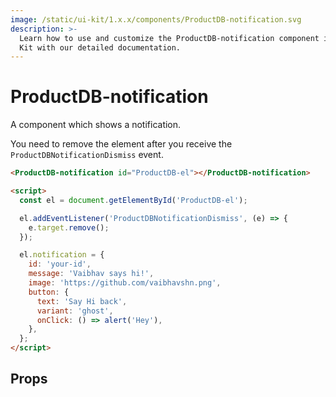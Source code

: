 ```yaml
---
image: /static/ui-kit/1.x.x/components/ProductDB-notification.svg
description: >-
  Learn how to use and customize the ProductDB-notification component in ProductDB's UI
  Kit with our detailed documentation.
---
```


# ProductDB-notification

A component which shows a notification.

You need to remove the element after you receive the
`ProductDBNotificationDismiss` event.

```html
<ProductDB-notification id="ProductDB-el"></ProductDB-notification>

<script>
  const el = document.getElementById('ProductDB-el');

  el.addEventListener('ProductDBNotificationDismiss', (e) => {
    e.target.remove();
  });

  el.notification = {
    id: 'your-id',
    message: 'Vaibhav says hi!',
    image: 'https://github.com/vaibhavshn.png',
    button: {
      text: 'Say Hi back',
      variant: 'ghost',
      onClick: () => alert('Hey'),
    },
  };
</script>
```

## Props

<PropsTable of="ProductDB-notification" />

<head>
  <title>UI Kit ProductDB-notification</title>
</head>
